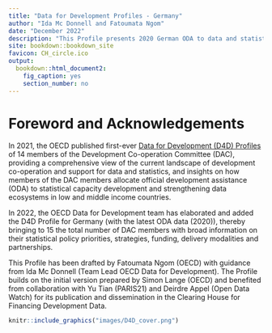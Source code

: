 ```yaml
--- 
title: "Data for Development Profiles - Germany"
author: "Ida Mc Donnell and Fatoumata Ngom"
date: "December 2022"
description: "This Profile presents 2020 German ODA to data and statistics, and relevant charts, using the OECD D4D Profile methodology for Germany."
site: bookdown::bookdown_site
favicon: CH_circle.ico
output: 
  bookdown::html_document2:
    fig_caption: yes
    section_number: no
---
```


# Foreword and Acknowledgements {-}

In 2021, the OECD published first-ever [Data for Development (D4D) Profiles](https://www.oecd.org/dac/data-for-development-profiles-84baa8f3-en.htm) of 14 members of the Development Co-operation Committee (DAC), providing a comprehensive view of the current landscape of development co-operation and support for data and statistics, and insights on how members of the DAC members allocate official development assistance (ODA) to statistical capacity development and strengthening data ecosystems in low and middle income countries.

In 2022, the OECD Data for Development team has elaborated and added the D4D Profile for Germany (with the latest ODA data (2020)), thereby bringing to 15 the total number of DAC members with broad information on their statistical policy priorities, strategies, funding, delivery modalities and partnerships. 

This Profile has been drafted by Fatoumata Ngom (OECD) with guidance from Ida Mc Donnell (Team Lead OECD Data for Development). The Profile builds on the initial version prepared by Simon Lange (OECD) and benefited from collaboration with Yu Tian (PARIS21) and Deirdre Appel (Open Data Watch) for its publication and dissemination in the Clearing House for Financing Development Data.

``` r
knitr::include_graphics("images/D4D_cover.png")
```

